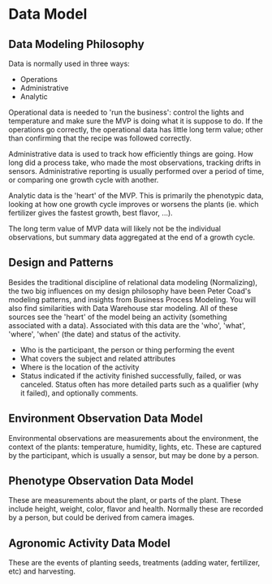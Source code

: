 =Data Model=

==Data Modeling Philosophy==
Data is normally used in three ways:
* Operations
* Administrative
* Analytic

Operational data is needed to 'run the business': control the lights and temperature and make sure the MVP is doing what it is suppose to do.  If the operations go correctly, the operational data has little long term value; other than confirming that the recipe was followed correctly.

Administrative data is used to track how efficiently things are going.  How long did a process take, who made the most observations, tracking drifts in sensors.  Administrative reporting is usually performed over a period of time, or comparing one growth cycle with another.

Analytic data is the 'heart' of the MVP.  This is primarily the phenotypic data, looking at how one growth cycle improves or worsens the plants (ie. which fertilizer gives the fastest growth, best flavor, ...).

The long term value of MVP data will likely not be the individual observations, but summary data aggregated at the end of a growth cycle.

==Design and Patterns==
Besides the traditional discipline of relational data modeling (Normalizing), the two big influences on my design philosophy have been Peter Coad's modeling patterns, and insights from Business Process Modeling.  You will also find similarities with Data Warehouse star modeling.  All of these sources see the 'heart' of the model being an activity (something associated with a data).  Associated with this data are the 'who', 'what', 'where', 'when' (the date) and status of the activity.
* Who is the participant, the person or thing performing the event
* What covers the subject and related attributes
* Where is the location of the activity
* Status indicated if the activity finished successfully, failed, or was canceled.  Status often has more detailed parts such as a qualifier (why it failed), and optionally comments.

==Environment Observation Data Model==
Environmental observations are measurements about the environment, the context of the plants: temperature, humidity, lights, etc.  These are captured by the participant, which is usually a sensor, but may be done by a person.

==Phenotype Observation Data Model==
These are measurements about the plant, or parts of the plant.  These include height, weight, color, flavor and health.   Normally these are recorded by a person, but could be derived from camera images.

==Agronomic Activity Data Model==
These are the events of planting seeds, treatments (adding water, fertilizer, etc) and harvesting.
